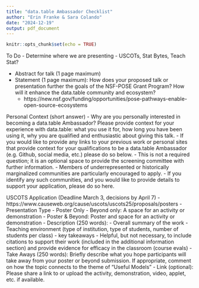 ```yaml
---
title: "data.table Ambassador Checklist"
author: "Erin Franke & Sara Colando"
date: "2024-12-19"
output: pdf_document
---
```


```r
knitr::opts_chunk$set(echo = TRUE)
```

To Do
- Determine where we are presenting 
  - USCOTs, Stat Bytes, Teach Stat? 
  
- Abstract for talk (1 page maximum)
- Statement (1 page maximum): How does your proposed talk or presentation further the goals of the NSF-POSE Grant Program?  How will it enhance the data.table community and ecosystem?
  - https://new.nsf.gov/funding/opportunities/pose-pathways-enable-open-source-ecosystems

Personal Context (short answer)
- Why are you personally interested in becoming a data.table Ambassador?  Please provide context for your experience with data.table: what you use it for, how long you have been using it, why you are qualified and enthusiastic about giving this talk.
- If you would like to provide any links to your previous work or personal sites that provide context for your qualifications to be a data.table Ambassador (e.g. Github, social media, etc.) please do so below.
  - This is not a required question; it is an optional space to provide the screening committee with further information.
- Members of underrepresented or historically marginalized communities are particularly encouraged to apply.
  - If you identify any such communities, and you would like to provide details to support your application, please do so here.
  
USCOTS Application (Deadline March 3, decisions by April 7)
-https://www.causeweb.org/cause/uscots/uscots25/proposals/posters
- Presentation Type
  - Poster Only 
  - Beyond only: A space for an activity or demonstration
  - Poster & Beyond: Poster and space for an activity or demonstration
- Description (250 words):
  - Overall summary of the work
  - Teaching environment (type of institution, type of students, number of students per class)
  - key takeaways
  - Helpful, but not necessary, to include citations to support their work (included in the additional information section) and provide evidence for efficacy in the classroom (course evals)
- Take Aways (250 words): Briefly describe what you hope participants will take away from your poster or beyond submission. If appropriate, comment on how the topic connects to the theme of “Useful Models”
- Link (optional): Please share a link to or upload the activity, demonstration, video, applet, etc. if available.


